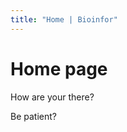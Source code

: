 ```yaml
---
title: "Home | Bioinfor"
---
```


<body>

<h1>Home page</h1>

<p>How are your there?</p>

<p>Be patient?<p/>

</body>
